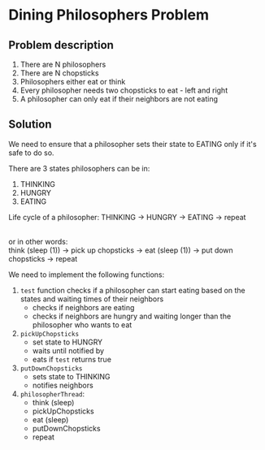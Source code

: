 # Dining Philosophers Problem

## Problem description

1. There are N philosophers
2. There are N chopsticks
3. Philosophers either eat or think
4. Every philosopher needs two chopsticks to eat - left and right
5. A philosopher can only eat if their neighbors are not eating

## Solution

We need to ensure that a philosopher sets their state to EATING only if it's
safe to do so.

There are 3 states philosophers can be in:

1. THINKING
2. HUNGRY
3. EATING

Life cycle of a philosopher: THINKING -> HUNGRY -> EATING -> repeat

<br>
or in other words: 
<br>
think (sleep (1)) -> pick up chopsticks -> eat (sleep (1)) -> put down
chopsticks -> repeat

We need to implement the following functions:

1. `test` function checks if a philosopher can start eating based on the states
   and waiting times of their neighbors
   - checks if neighbors are eating
   - checks if neighbors are hungry and waiting longer than the philosopher who
     wants to eat
2. `pickUpChopsticks`
   - set state to HUNGRY
   - waits until notified by
   - eats if `test` returns true
3. `putDownChopsticks`
   - sets state to THINKING
   - notifies neighbors
4. `philosopherThread`:
   - think (sleep)
   - pickUpChopsticks
   - eat (sleep)
   - putDownChopsticks
   - repeat
